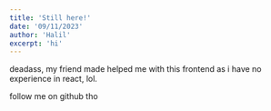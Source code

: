 ```yaml
---
title: 'Still here!'
date: '09/11/2023'
author: 'Halil'
excerpt: 'hi'
---
```


deadass, my friend made helped me with this frontend as i have no experience in react, lol.

follow me on github tho
